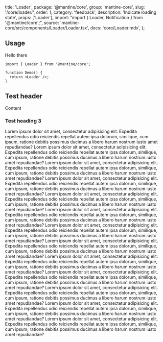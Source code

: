 
  title: 'Loader',
  package: '@mantine/core',
  group: 'mantine-core',
  slug: '/core/loader/',
  order: 1,
  category: 'feedback',
  description: 'Indicate loading state',
  props: ['Loader'],
  import: "import { Loader, Notification } from '@mantine/core';",
  source: 'mantine-core/src/components/Loader/Loader.tsx',
  docs: 'core/Loader.mdx',
};


## Usage

Hello there

```tsx
import { Loader } from '@mantine/core';

function Demo() {
  return <Loader />;
}
```

## Test header

Content

### Test heading 3

Lorem ipsum dolor sit amet, consectetur adipisicing elit. Expedita repellendus odio reiciendis repellat autem ipsa dolorum, similique, cum ipsum, ratione debitis possimus ducimus a libero harum nostrum iusto amet repudiandae?
Lorem ipsum dolor sit amet, consectetur adipisicing elit. Expedita repellendus odio reiciendis repellat autem ipsa dolorum, similique, cum ipsum, ratione debitis possimus ducimus a libero harum nostrum iusto amet repudiandae?
Lorem ipsum dolor sit amet, consectetur adipisicing elit. Expedita repellendus odio reiciendis repellat autem ipsa dolorum, similique, cum ipsum, ratione debitis possimus ducimus a libero harum nostrum iusto amet repudiandae?
Lorem ipsum dolor sit amet, consectetur adipisicing elit. Expedita repellendus odio reiciendis repellat autem ipsa dolorum, similique, cum ipsum, ratione debitis possimus ducimus a libero harum nostrum iusto amet repudiandae?
Lorem ipsum dolor sit amet, consectetur adipisicing elit. Expedita repellendus odio reiciendis repellat autem ipsa dolorum, similique, cum ipsum, ratione debitis possimus ducimus a libero harum nostrum iusto amet repudiandae?
Lorem ipsum dolor sit amet, consectetur adipisicing elit. Expedita repellendus odio reiciendis repellat autem ipsa dolorum, similique, cum ipsum, ratione debitis possimus ducimus a libero harum nostrum iusto amet repudiandae?
Lorem ipsum dolor sit amet, consectetur adipisicing elit. Expedita repellendus odio reiciendis repellat autem ipsa dolorum, similique, cum ipsum, ratione debitis possimus ducimus a libero harum nostrum iusto amet repudiandae?
Lorem ipsum dolor sit amet, consectetur adipisicing elit. Expedita repellendus odio reiciendis repellat autem ipsa dolorum, similique, cum ipsum, ratione debitis possimus ducimus a libero harum nostrum iusto amet repudiandae?
Lorem ipsum dolor sit amet, consectetur adipisicing elit. Expedita repellendus odio reiciendis repellat autem ipsa dolorum, similique, cum ipsum, ratione debitis possimus ducimus a libero harum nostrum iusto amet repudiandae?
Lorem ipsum dolor sit amet, consectetur adipisicing elit. Expedita repellendus odio reiciendis repellat autem ipsa dolorum, similique, cum ipsum, ratione debitis possimus ducimus a libero harum nostrum iusto amet repudiandae?
Lorem ipsum dolor sit amet, consectetur adipisicing elit. Expedita repellendus odio reiciendis repellat autem ipsa dolorum, similique, cum ipsum, ratione debitis possimus ducimus a libero harum nostrum iusto amet repudiandae?
Lorem ipsum dolor sit amet, consectetur adipisicing elit. Expedita repellendus odio reiciendis repellat autem ipsa dolorum, similique, cum ipsum, ratione debitis possimus ducimus a libero harum nostrum iusto amet repudiandae?
Lorem ipsum dolor sit amet, consectetur adipisicing elit. Expedita repellendus odio reiciendis repellat autem ipsa dolorum, similique, cum ipsum, ratione debitis possimus ducimus a libero harum nostrum iusto amet repudiandae?
